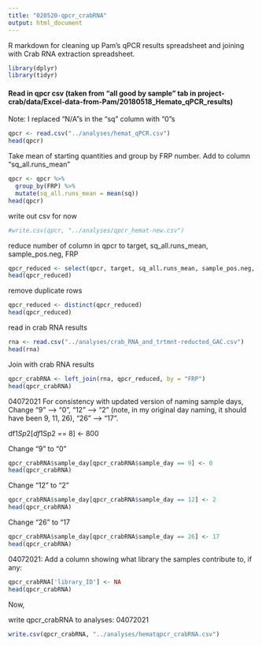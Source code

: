 ```yaml
---
title: "020520-qpcr_crabRNA"
output: html_document
---
```

R markdown for cleaning up Pam's qPCR results spreadsheet and joining with Crab RNA extraction spreadsheet. 

```r
library(dplyr)
library(tidyr)
```

#### Read in qpcr csv (taken from "all good by sample" tab in project-crab/data/Excel-data-from-Pam/20180518_Hemato_qPCR_results) 
Note: I replaced "N/A"s in the "sq" column with "0"s
```r
qpcr <- read.csv("../analyses/hemat_qPCR.csv")
head(qpcr)
```

Take mean of starting quantities and group by FRP number. Add to column "sq_all.runs_mean"
```r
qpcr <- qpcr %>%
  group_by(FRP) %>%
  mutate(sq_all.runs_mean = mean(sq))
head(qpcr)
```

write out csv for now 
```r
#write.csv(qpcr, "../analyses/qpcr_hemat-new.csv")
```

reduce number of column in qpcr to target, sq_all.runs_mean, sample_pos.neg, FRP
```r
qpcr_reduced <- select(qpcr, target, sq_all.runs_mean, sample_pos.neg, FRP)
head(qpcr_reduced)
```

remove duplicate rows
```r
qpcr_reduced <- distinct(qpcr_reduced)
head(qpcr_reduced)
```

read in crab RNA results
```r
rna <- read.csv("../analyses/crab_RNA_and_trtmnt-reducted_GAC.csv")
head(rna)
```

Join with crab RNA results
```r
qpcr_crabRNA <- left_join(rna, qpcr_reduced, by = "FRP")
head(qpcr_crabRNA)
```

04072021
For consistency with updated version of naming sample days, Change "9" --> "0", "12" --> "2" (note, in my original day naming, it should have been 9, 11, 26), "26" --> "17". 

df1$Sp2[df1$Sp2 == 8] <- 800

Change "9" to "0"
```r
qpcr_crabRNA$sample_day[qpcr_crabRNA$sample_day == 9] <- 0
head(qpcr_crabRNA)
```

Change "12" to "2"
```r
qpcr_crabRNA$sample_day[qpcr_crabRNA$sample_day == 12] <- 2
head(qpcr_crabRNA)
```

Change "26" to "17
```r
qpcr_crabRNA$sample_day[qpcr_crabRNA$sample_day == 26] <- 17
head(qpcr_crabRNA)
```

04072021:
Add a column showing what library the samples contribute to, if any: 
```r
qpcr_crabRNA['library_ID'] <- NA
head(qpcr_crabRNA)
```

Now, 


write qpcr_crabRNA to analyses: 04072021
```r
write.csv(qpcr_crabRNA, "../analyses/hematqpcr_crabRNA.csv")
```
